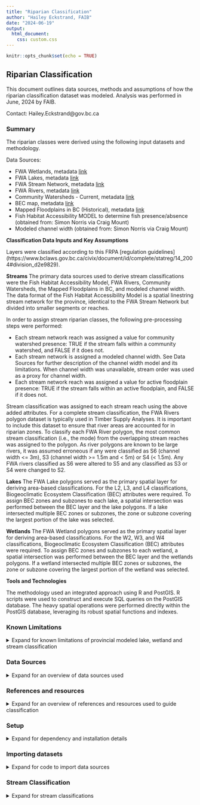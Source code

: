 ---
title: "Riparian Classification"
author: "Hailey Eckstrand, FAIB"
date: "2024-06-19"
output: 
  html_document:
    css: custom.css
---

```{r setup, include=FALSE}
knitr::opts_chunk$set(echo = TRUE)
```

## Riparian Classification

This document outlines data sources, methods and assumptions of how the riparian classification dataset was modeled. Analysis was performed in June, 2024 by FAIB.

Contact: Hailey.Eckstrand@gov.bc.ca  

### Summary

The riparian classes were derived using the following input datasets and methodology. 

Data Sources:

* FWA Wetlands, metadata [link](https://catalogue.data.gov.bc.ca/dataset/freshwater-atlas-wetlands)
* FWA Lakes, metadata [link](https://catalogue.data.gov.bc.ca/dataset/freshwater-atlas-lakes)
* FWA Stream Network, metadata [link](https://catalogue.data.gov.bc.ca/dataset/freshwater-atlas-stream-network)
* FWA Rivers, metadata [link](https://catalogue.data.gov.bc.ca/dataset/freshwater-atlas-rivers)
+ Community Watersheds - Current, metadata [link](https://catalogue.data.gov.bc.ca/dataset/community-watersheds-current)
+ BEC map, metadata [link](https://catalogue.data.gov.bc.ca/dataset/bec-map)
+ Mapped Floodplains in BC (Historical), metadata [link](https://catalogue.data.gov.bc.ca/dataset/mapped-floodplains-in-bc-historical-study-area-limits)
+ Fish Habitat Accessibility MODEL to determine fish presence/absence (obtained from: Simon Norris via Craig Mount)
+ Modeled channel width (obtained from: Simon Norris via Craig Mount)


__Classification Data Inputs and Key Assumptions__

Layers were classified according to this FRPA [regulation guidelines] (https://www.bclaws.gov.bc.ca/civix/document/id/complete/statreg/14_2004#division_d2e9829).

__Streams__
The primary data sources used to derive stream classifications were the Fish Habitat Accessibility Model, FWA Rivers, Community Watersheds, the Mapped Floodplains in BC, and modeled channel width. The data format of the Fish Habitat Accessibility Model is a spatial linestring stream network for the province, identical to the FWA Stream Network but divided into smaller segments or reaches.

In order to assign stream riparian classes, the following pre-processing steps were performed:

* Each stream network reach was assigned a value for community watershed presence: TRUE if the stream falls within a community watershed, and FALSE if it does not.
* Each stream network is assigned a modeled channel width. See Data Sources for further description of the channel width model and its limitations. When channel width was unavailable, stream order was used as a proxy for channel width.
* Each stream network reach was assigned a value for active floodplain presence: TRUE if the stream falls within an active floodplain, and FALSE if it does not.

Stream classification was assigned to each stream reach using the above added attributes. For a complete stream classification, the FWA Rivers polygon dataset is typically used in Timber Supply Analyses. It is important to include this dataset to ensure that river areas are accounted for in riparian zones. To classify each FWA River polygon, the most common stream classification (i.e., the mode) from the overlapping stream reaches was assigned to the polygon. As river polygons are known to be large rivers, it was assumed erroneous if any were classified as S6 (channel width <= 3m), S3 (channel width >= 1.5m and < 5m) or S4 (< 1.5m). Any FWA rivers classified as S6 were altered to S5 and any classified as S3 or S4 were changed to S2. 

__Lakes__
The FWA Lake polygons served as the primary spatial layer for deriving area-based classifications. For the L2, L3, and L4 classifications, Biogeoclimatic Ecosystem Classification (BEC) attributes were required. To assign BEC zones and subzones to each lake, a spatial intersection was performed between the BEC layer and the lake polygons. If a lake intersected multiple BEC zones or subzones, the zone or subzone covering the largest portion of the lake was selected.

__Wetlands__
The FWA Wetland polygons served as the primary spatial layer for deriving area-based classifications. For the W2, W3, and W4 classifications, Biogeoclimatic Ecosystem Classification (BEC) attributes were required. To assign BEC zones and subzones to each wetland, a spatial intersection was performed between the BEC layer and the wetlands polygons. If a wetland intersected multiple BEC zones or subzones, the zone or subzone covering the largest portion of the wetland was selected.

__Tools and Technologies__

The methodology used an integrated approach using R and PostGIS. R scripts were used to construct and execute SQL queries on the PostGIS database. The heavy spatial operations were performed directly within the PostGIS database, leveraging its robust spatial functions and indexes. 

### Known Limitations
<details>
  <summary> Expand for known limitations of provincial modeled lake, wetland and stream classification </summary>
  <br>
  
__General Limitations__

__Stream__ - Riparian stream classification can only be assigned if the channels have been measured and sampled for fish presence or absence, which requires field work. As such, no provincial riparian classification database exists. This stream classification model is __not appropriate for operational use__. It is acceptable for generating broad landscape level summary stats for something like AAC Impacts and TSR.

Lisa Nordin, Aquatic Resources Stewardship Evaluation Office, was contacted to get clarification on regulation. During the email exchange, she identified common misclassifications and other inherent problems with using modeled data and the FWA.


> _"The FWA is unreliable when it comes to water features, especially streams. They are vastly over-represented in the interior and under-represented on the coast."_

> _"I have strong concerns over what might be considered non fish (S5 or S6). Under current regulation it is acceptable to say anything over 20% gradient is non-fish (even though most biologists will tell you certain species can move through those gradients with ease, but except for rare circumstances they aren't likely to reside there). However, it would be incorrect to say everything above a steep gradient or identified barrier is also non-fish if it is less than 20% unless it has been sampled, or field confirmed that all upstream reaches are dry or frozen to the bottom at any time of year. I am not sure what the model is telling you but please do not make that mistake -  when you are mapping it is critical that all reaches less than 20% be identified as a fish stream unless classed otherwise using ground based methods. This is in our current regulation and goes back to the forest practices code days so it isn't new. I can't stress how important this is as we have been seeing misclassifications and subsequent harvesting of reserves. I know this because I have been an expert witness in legal cases where a licensee saw a waterfall and called everything upstream non-fish bearing and harvested it to the edge without sampling. The Forest Practices Board is also tuned into this and runs audits to make sure there is appropriate sampling above barriers to prove a non-fish status.   To try to correct for this, we are currently in the last stages of revising and posting the fish stream identification guidebook and in the meantime posted this 3-page Extension Note [here](https://www2.gov.bc.ca/assets/gov/farming-natural-resources-and-industry/forestry/frep/extension-notes/frep-fish-stream-identifcation_final.pdf)."_

__Wetland__ - Riparian wetland classification relies on the FWA wetlands layer. 

Identified problems with using the FWA wetlands for classify riparian zones for wetlands by Lisa Nordin:

> _"Non classified wetlands (NCWs) are not included management areas. However, it should be noted that in many (many!) cases, NCWs were incorrectly identified as being separate when in fact they are not - sometimes because of a treed section between them and the next wetland that makes a GIS user believe it is not a wetland type, or incorrect spatial vegetation layers. This was occurring so frequently, webinars for practioners were ran on wetland identification and delineation, [link](https://www.fpbc.ca/professional-development/continuing-professional-development/offerings/webinar-recordings/) . The video describes the value of ground verification and site indicators, but there is also some good info on spatial sources of information."_

Lisa is correct to have these concerns about the classification of S5 and S6 streams and non-classified wetlands from an operational perspective. Hence the usage limitations for this modeled dataset.

__Analysis Methodology Limitations__

__FWA River Polygons__ - A review of several TSAs was conducted to understand how river polygons are classified. The guidelines specify that a stream is classified as S1A if it averages, over a one-kilometer length, either a stream width or an active floodplain width of 100 meters or more. A stream is classified as S1B if its width exceeds 20 meters but it does not meet the criteria for S1A. Since TSAs often lacked access to channel width data, they typically classified river polygons S1A or S1B by manually measuring features from the river polygon or satellite imagery. As this analysis has access to modelled channel width, that was leveraged to classify the river polygons.

The following approach was used:

1. Each stream reach is classified individually.
2. The stream reaches within a river polygon are identified
3. The river polygon is assigned the classification of the most common riparian class (I.e., mode) of the stream reaches that it overlaps.

As FWA Rivers are known to be large rivers, it was assumed erroneous if any were classified as S6 (channel width <= 3m), S3 (channel width >= 1.5m and < 5m) or S4 (< 1.5m). Any FWA rivers classified as S6 were altered to S5 and any classified as S3 or S4 were changed to S2. 

Many river polygons were not classified because they lack a stream reach within them. This commonly occurs in braided rivers, where a smaller river polygon is attached to a larger polygon but lacks any stream network linework. In these instances, the FWA polygon was assigned the lowest classification among all intersecting FWA polygons.

This approach is considered a limitation as it is new and differs from TSA analysis.


</details>

### Data Sources
<details>
  <summary> Expand for an overview of data sources used </summary>
  <br>
Data accessed June, 2024

BCGW Data Sources:

* FWA Wetlands, metadata [link](https://catalogue.data.gov.bc.ca/dataset/freshwater-atlas-wetlands)
* FWA Lakes, metadata [link](https://catalogue.data.gov.bc.ca/dataset/freshwater-atlas-lakes)
* FWA Stream Network, metadata [link](https://catalogue.data.gov.bc.ca/dataset/freshwater-atlas-stream-network)
* FWA Rivers, metadata [link](https://catalogue.data.gov.bc.ca/dataset/freshwater-atlas-rivers)
+ Community Watersheds - Current, metadata [link](https://catalogue.data.gov.bc.ca/dataset/community-watersheds-current)
+ BEC map, metadata [link](https://catalogue.data.gov.bc.ca/dataset/bec-map)
+ Mapped Floodplains in BC (Historical), metadata [link](https://catalogue.data.gov.bc.ca/dataset/mapped-floodplains-in-bc-historical-study-area-limits)

Externally provided data sources:

* __FREP riparian 2006 - 2023 monitoring data__ - Lisa Nordin has provided an abbreviated version of the data. Sensitive fields were removed and it was recommended to use Albers for the spatial coordinates as the data specialist ensures Albers is correct.
  + Filename: `data/input/June13_Riparian data_for_FAIB.xlsx`
  
* __Fish Habitat Accessibility MODEL__ - Fish presence/absence is required to determine stream classification. The provincial BC Fish Passage database was obtained with the approval of Craig Mount. Approval was granted provided the usage is not for operational purposes as the model is only appropriate for use as a broad landscape analysis tool. The dataset was provided by Simon Norris, the Fish Passage contractor. The dataset is identical to the FWA stream network table but divided into smaller segments. The dataset contains linear_feature_id, allowing it to be related to the FWA stream network table.
  + Filename: `data/input/fishpassage.gpkg.zip`

* __Channel width__ - Also provided by Craig Mount. The channel width model is invalid when the contributing area is outside BC. There is no field that identifies when contributing area extends to outside BC. Note from Simon, June 19, 2024 - "Some progress is being made on that though - turns out Daniel W at the Cultus Lake lab has done the required trans-boundary stream work. He is sharing the data - I haven't seen it yet but I hope to be able to incorporate fixed per-stream upstream area numbers in fwapg sometime soon." The dataset was also provided by Simon Norris. Dataset contains linear_feature_id, allowing them to be related to the FWA stream network table. For this analysis, stream reaches with a contributing area outside BC were identified manually and set to NULL. 
  + Filename: `data/input/fwa_stream_networks_channel_width.csv.gz`


Description of how channel width was calculated:  
•	_“To obtain estimates of channel width upstream of crossing locations, where available, bcfishpass was utilized to pull average channel gradients from Fisheries Information Summary System (FISS) site assessment data (MoE 2019b) or PSCIS assessment data (MoE 2021) and associate with stream segment lines. When both FISS and PSCIS values were associated with a particular stream segment, or multiple FISS channel widths are available a mean of the average channel widths was used. To model channel width for 2nd order and above stream segments without associated FISS or PSCIS sites, first fwapg was used to estimate the drainage area upstream of the segment. Then, rasters from ClimateBC (Wang et al. 2012) were downloaded to a postgresql database, sampled for upstream watershed areas associated with each stream segment and a mean annual precipitation weighted by upstream watershed area was calculated. In early 2021, Bayesian statistical methods were developed to predict channel width in all provincial freshwater atlas stream segments where width measurements had not previously been measured in the field. The model was based on the relationship between watershed area and mean annual precipitation weighted by upstream watershed area (Thorley and Irvine 2021). In December of 2021, Thorley and Irvine (2021) methods were updated using on a power model derived by Finnegan et al. (2005) which relates stream discharge to watershed area and mean annual precipitation. Data (n = 24849) on watershed size, mean annual precipitation and measured channel width was extracted from the provincial freshwater atlas (FLNRORD 2021; GeoBC 2022), the BC Data Catalogue fisheries datasets (MoE 2020b, 2021) and Wang et al. (2012) utilizing bcfishpass (Norris [2020] 2021) and fwapg (Norris [2019] 2021). Details of this analysis and subsequent outputs can be reviewed [here](https://www.poissonconsulting.ca/f/859859031) (Thorley, Norris, and Irvine 2021).”_  Reference: BC Fish Passage [paper](https://a100.gov.bc.ca/pub/acat/documents/r62435/PEA_F23_F_3761_DCA_1697814406164_EFF767D4C4.pdf)

Channel width code - https://github.com/smnorris/fwapg/tree/main/extras/channel_width/sql

</details>

### References and resources
<details>
  <summary> Expand for an overview of references and resources used to guide classification </summary>
  <br>

__Regulation__
The riparian classification requirements were primarily guided by the Forest and Range Practices Act, Forest Planning and Practices Regulation (FPPR) [link](https://www.bclaws.gov.bc.ca/civix/document/id/complete/statreg/14_2004#division_d2e9829). Specific subsection: Division 3 - Riparian Areas.

__Timber Supply Area Examples__

Rhian's example
file:///G:/!Workgrp/Analysts/!Project/TSA_Projects/active/KootenayLake_TSA13/TSR4/AnalysisReport/TSA13_TSR4_AnalysisReport/03-data-analysis.html#riparian-analysis

__Wetland additional notes__: When classifying W5 wetlands, the regulation states:

> _"(a) the area contains:  
  (i) two or more W1 wetlands located within 100 m of each other,  
  (ii) a W1 wetland and one or more non-W1 wetlands, all of which are within 80 m of each other, or  
  (iii) two or more non-W1 wetlands located within 60 m of each other, and  
(b) the combined size of the wetlands, excluding the upland areas, is 5 ha or larger."_


It was unclear whether "non-W1 wetlands" included non-classified wetlands and unclear whether bullet (i) should be read as having an "or" at the end of the line. Clarification was given by Lisa Nordin:

> _"The FPPR definitions carried over from the Code and are based on those in the FPC Riparian Management Area Guidebook (which is no longer referenced in our regulation). The W5 class is a wetland complex meaning there are 2 or more individual wetlands with overlapping RMAs. The FPPR s.48(2) is just outlining the distance when that would occur. So, a W1 has an RMA of 50. To have two of them overlap, you would need a distance of less than 100m between them.  W2, W3, and W4 wetlands have RMAs of 30. So if you had one W1 and any one of the others, then 80m is your max overlap distance. Two of the smaller wetlands together would be 60m, but the polygon (including the distance between them) has to be more than 5 ha for it to be a W5, hence the "and" after iii. 
To answer your second questions, unfortunately NCWs are not included in the W5 classification because they do not have an RMA associated with them."_

As such, W5's were assigned using the following workflow:

* buffer's were created on polygons classified as W1 (50m), W2 (30m), W3 (30m) or W4 (30m)  
* all buffers that overlapped with one or more other buffers were identified and grouped together  
* the sum of the wetland area of all identified overlapping groups was calculated  
* if the area was >= 5 ha, W5 was assigned  

</details>

### Setup
<details>
  <summary> Expand for dependency and installation details </summary>
  <br>
The analysis requires the use of the FAIB `dadmtools` R package. For installation and set up instructions, please see Github repo [link](https://github.com/bcgov/FAIB_DADMTOOLS). 


#### __R libraries__
Once the setup is done for R `dadmtools` R package, bring in the required libraries needed for the analysis
```{r eval= FALSE}
## The following 2 lines are for your first time installing dadmtools library
install.packages("devtools")
library(devtools)
install_github("bcgov/FAIB_DADMTOOLS")
install.packages("dplyr")

```

#### __R custom functions used in analysis__

In the repository, the functions exists at:
`src/utils/functions.R`

</details>

### Importing datasets
<details>
  <summary> Expand for code to import data sources </summary>
  <br>

See script for codebase

`src/analysis/1.riparian-import-layers.R`

</details>


### Stream Classification
<details>
  <summary> Expand for stream classifications </summary>
  <br>
  
#### Pre-Processing
<details>
  <summary> Expand for pre-processing steps </summary>
  <br>

__Importing FREP Data__  

Add geometry field to the FREP monitoring data
```{r eval = FALSE}
conn_list <- dadmtools::get_pg_conn_list()
query <- "ALTER TABLE thlb_proxy.june13_riparian_data_for_faib DROP COLUMN IF NOT EXISTS geom;"
run_sql_r(query, conn_list)
query <- "ALTER TABLE thlb_proxy.june13_riparian_data_for_faib ADD COLUMN IF NOT EXISTS geom Geometry(Point, 3005);"
run_sql_r(query, conn_list)

query <- "UPDATE thlb_proxy.june13_riparian_data_for_faib SET geom = ST_SetSRID(ST_Point(bcalbers_easting, bcalbers_northing), 3005);"
run_sql_r(query, conpg_conn_listn_list)
```

Add a linking key (Ie. `modelled_habitat_potential_fid`) to `thlb_proxy.june13_riparian_data_for_faib` with the fid of the nearest linestring of `thlb_proxy.modelled_habitat_potential`
```{r eval = FALSE}
query <- "ALTER TABLE thlb_proxy.june13_riparian_data_for_faib DROP COLUMN IF EXISTS modelled_habitat_potential_fid;"
run_sql_r(query, conn_list)
query <- "ALTER TABLE thlb_proxy.june13_riparian_data_for_faib ADD COLUMN modelled_habitat_potential_fid INTEGER;"
run_sql_r(query, conn_list)

query <- "ALTER TABLE thlb_proxy.june13_riparian_data_for_faib DROP COLUMN IF EXISTS distance_to_line;"
run_sql_r(query, conn_list)
query <- "ALTER TABLE thlb_proxy.june13_riparian_data_for_faib ADD COLUMN distance_to_line real;"
run_sql_r(query, conn_list)

query <- "WITH nearest_lines AS (
    SELECT
        r.objectid AS point_fid,
        l.fid AS line_fid,
		l.distance
    FROM
        thlb_proxy.june13_riparian_data_for_faib r
    CROSS JOIN LATERAL (
        SELECT 
		fid,
		ST_Distance(r.geom, l.geom) as distance
        FROM thlb_proxy.modelled_habitat_potential l
        ORDER BY r.geom <-> l.geom
        LIMIT 1
    ) l
)
UPDATE thlb_proxy.june13_riparian_data_for_faib r
SET 
	modelled_habitat_potential_fid = nl.line_fid,
	distance_to_line= nl.distance
FROM 
	nearest_lines nl
WHERE 
	r.objectid = nl.point_fid;"
run_sql_r(query, conn_list)

```

__Getting ready for stream classification__

Add fields to `thlb_proxy.modelled_habitat_potential` for later use
```{r eval = FALSE}
query <- "ALTER TABLE thlb_proxy.modelled_habitat_potential DROP COLUMN IF EXISTS riparian_class;"
run_sql_r(query, conn_list)
query <- "ALTER TABLE thlb_proxy.modelled_habitat_potential ADD COLUMN IF NOT EXISTS riparian_class varchar(3);"
run_sql_r(query, conn_list)
query <- "ALTER TABLE thlb_proxy.modelled_habitat_potential DROP COLUMN IF EXISTS riparian_class_reason;"
run_sql_r(query, conn_list)
query <- "ALTER TABLE thlb_proxy.modelled_habitat_potential ADD COLUMN IF NOT EXISTS riparian_class_reason text;"
run_sql_r(query, conn_list)
query <- "ALTER TABLE thlb_proxy.modelled_habitat_potential DROP COLUMN IF EXISTS riparian_data_source;"
run_sql_r(query, conn_list)
query <- "ALTER TABLE thlb_proxy.modelled_habitat_potential ADD COLUMN IF NOT EXISTS riparian_data_source text;"
run_sql_r(query, conn_list)
```

Update `thlb_proxy.modelled_habitat_potential` with modeled channel_width
```{r eval = FALSE}
print(glue('Updating thlb_proxy.modelled_habitat_potential with channel width'))
query <- "ALTER TABLE thlb_proxy.modelled_habitat_potential ADD COLUMN IF NOT EXISTS channel_width real;"
run_sql_r(query, conn_list)
query <- "ALTER TABLE thlb_proxy.modelled_habitat_potential ADD COLUMN IF NOT EXISTS channel_width_source text;"
run_sql_r(query, conn_list)
query <- "UPDATE thlb_proxy.modelled_habitat_potential SET channel_width_source = a.channel_width_source, channel_width = a.channel_width FROM thlb_proxy.fwa_stream_networks_channel_width a WHERE a.linear_feature_id = thlb_proxy.modelled_habitat_potential.linear_feature_id;"
run_sql_r(query, conn_list)
```

In order to easily calculate which linestrings are within community watersheds, generate a geometry of the centerpoint on the linestring.  
The function requires linestring (present geometry is MultiLineString) so first calculate an interim Linestring geometry.  
Luckily all lines are single multilinestrings so it is a straight conversion

```{r eval = FALSE}

query <- "ALTER TABLE thlb_proxy.modelled_habitat_potential ADD COLUMN IF NOT EXISTS geom_ls geometry(LineString, 3005);"
run_sql_r(query, conn_list)
query <- "WITH a AS (
SELECT
	fid,
	(ST_Dump(geom)).geom AS geom
FROM
	thlb_proxy.modelled_habitat_potential
)
UPDATE thlb_proxy.modelled_habitat_potential s SET geom_ls = a.geom
FROM
a WHERE s.fid = a.fid"
run_sql_r(query, conn_list)

## generate the centerpoint
query <- "ALTER TABLE thlb_proxy.modelled_habitat_potential ADD COLUMN IF NOT EXISTS line_center_point geometry(Point, 3005);"
run_sql_r(query, conn_list)
query <- "UPDATE thlb_proxy.modelled_habitat_potential s SET line_center_point = ST_LineInterpolatePoint(geom_ls, 0.5);"
run_sql_r(query, conn_list)

## drop the interim linestring geometry
query <- "ALTER TABLE thlb_proxy.modelled_habitat_potential DROP COLUMN IF EXISTS geom_ls"
run_sql_r(query, conn_list)

query <- "ALTER TABLE thlb_proxy.modelled_habitat_potential ADD COLUMN IF NOT EXISTS community_watershed boolean DEFAULT False;"
run_sql_r(query, conn_list)

query <- "WITH a AS (
SELECT
	stream.linear_feature_id
FROM	
	thlb_proxy.modelled_habitat_potential stream
JOIN
	thlb_proxy.wls_community_ws_pub_svw cw
ON
	ST_Intersects(cw.geom, stream.line_center_point)
)
UPDATE 
  thlb_proxy.modelled_habitat_potential s 
SET 
  community_watershed = True
FROM 
  a 
WHERE 
  a.linear_feature_id = s.linear_feature_id;"
run_sql_r(query, conn_list)


```

Bring in manually created dataset of stream id's within floodplain where the width was less than 100m
```{r eval = FALSE}
library(dadmtools)

run_sql_psql(sql_var = NULL, sql_file = 'data//input//stream_reaches_within_floodplain_where_width_less_100m.sql', pg_db = 'prov_data', host = 'localhost')
```
It is known that any stream reach from the Fish Habitat Accessibility MODEL (I.e. fish passage dataset) that has a contributing area outside BC will be invalid. In order to identify those stream reaches, bring in the manually created dataset of stream id's where contributing area is outside BC. This table was initialized by using Simon Norris's [fwapg](https://github.com/smnorris/fwapg) package and then iterating over every blue_line_key in the province using this [function](https://github.com/smnorris/fwapg/blob/main/db/functions/FWA_UpstreamBorderCrossings.sql). See helper script here: `src/analysis/2.riparian-fwapg-pre-processing.R`. The results stream reaches were manually reviewed and removed if ~ 80-90% of the contributing area was within BC. Stream reaches identified as having contributing area's outside BC were compared with Foundry Spatial's BC Water Tools watershed reporting tool (where watersheds extend outside the province in the following NRO regions: Skeena, Peace, Omineca, Kootenay). 

The channel width for identified stream reaches with contributing area's outside BC's channel_width are set to NULL.
```{r eval = FALSE}
library(dadmtools)
conn_list <- dadmtools::get_pg_conn_list()

query <- "UPDATE thlb_proxy.modelled_habitat_potential SET riparian_class = NULL, riparian_class_reason = NULL"
run_sql_r(query, conn_list)

run_sql_psql(sql_var = NULL, sql_file = 'data//input//stream_reaches_with_contributing_areas_outside_BC.sql', pg_db = 'prov_data', host = 'localhost')


query <- "UPDATE thlb_proxy.modelled_habitat_potential a SET channel_width = NULL FROM public.stream_reaches_with_contributing_areas_outside_bc outside_bc where outside_bc.linear_feature_id = a.linear_feature_id;"
run_sql_r(query, conn_list)
```


#### Classification
<details>
  <summary> Expand for stream classification </summary>
  <br>

Calculate the stream classification according to the rules found [here](https://www.bclaws.gov.bc.ca/civix/document/id/complete/statreg/14_2004#division_d2e9829)  

Ensure riparian columns are reset prior to analysis
```{r eval = FALSE}
library(dadmtools)
conn_list <- dadmtools::get_pg_conn_list()

query <- "UPDATE thlb_proxy.modelled_habitat_potential SET riparian_class = NULL, riparian_class_reason = NULL, riparian_data_source = NULL;"
run_sql_r(query, conn_list)
```


__Calculate S1A streams:__

> _"(2) A stream that is a fish stream or is located in a community watershed has the following riparian class:
 (a) S1A, if the stream averages, over a one km length, either a stream width or an active flood plain width of 100 m or greater;"_


```{r eval = FALSE}
query <- "
WITH main_rivers AS (
	-- retrieve streams with channel width >= 100 and in community watershed or has fish
	SELECT
		fid
	FROM
		thlb_proxy.modelled_habitat_potential
	WHERE
		channel_width >= 100
	AND
		(
			fish_habitat != 'NON FISH HABITAT'
		OR
			community_watershed
		)
	AND
		-- remove certain fcode labels as they place an endpoint on the stream at confluences we want to avoid ending at
		-- in order to get the full river length
		fwa_fcode_label IN ('Construction Line - Main Connector','Construction Line - Main Flow')
	UNION -- UNION will remove duplicates between upper & lower results (rather than UNION ALL)
	-- combine with streams within floodplain where plain width >= 100 and in community watershed or has fish
	SELECT
	  fishy_streams.fid
	FROM
	  thlb_proxy.modelled_habitat_potential fishy_streams
	JOIN
	  thlb_proxy.cwb_floodplains_bc_area_sp floodplain
	ON
	  ST_Contains(floodplain.geom, fishy_streams.line_center_point)
	LEFT JOIN
	  public.stream_reaches_within_floodplain_where_width_less_100m to_exclude
	ON
		to_exclude.linear_feature_id != fishy_streams.linear_feature_id
	WHERE
			(
				fishy_streams.fish_habitat != 'NON FISH HABITAT'
			OR
				fishy_streams.community_watershed
			)
	AND
	  fwa_fcode_label IN ('Construction Line - Main Connector','Construction Line - Main Flow')

) , main_rivers_merged AS (
	SELECT
		(ST_Dump(ST_LineMerge(ST_Collect(geom)))).geom as geom
	FROM
		main_rivers
	JOIN
		thlb_proxy.modelled_habitat_potential USING (fid)
), main_rivers_merged_length_g_1km AS (
	SELECT
 		geom
	FROM
		main_rivers_merged 	
	WHERE
		ST_Length(geom) > 1000 -- filter where selected merged streams' length > 1000m
), secondary_rivers AS (
	-- retrieve streams with channel width >= 100 and in community watershed or has fish
	SELECT
		fid
	FROM
		thlb_proxy.modelled_habitat_potential
	WHERE
		channel_width >= 100
	AND
		(
			fish_habitat != 'NON FISH HABITAT'
		OR
			community_watershed
		)
	AND
		-- remove other fcode labels as they place an endpoint on the stream at confluences we want to avoid ending at
		-- in order to get the full river length
		fwa_fcode_label NOT IN ('Construction Line - Main Connector','Construction Line - Main Flow', 'Construction Line - Lake Arm')
	UNION -- UNION will remove duplicates between upper & lower results (rather than UNION ALL)
	-- combine with streams within floodplain where plain width >= 100
	SELECT
	  fishy_streams.fid
	FROM
	  thlb_proxy.modelled_habitat_potential fishy_streams
	JOIN
	  thlb_proxy.cwb_floodplains_bc_area_sp floodplain
	ON
	  ST_Contains(floodplain.geom, fishy_streams.line_center_point)
	LEFT JOIN
	  public.stream_reaches_within_floodplain_where_width_less_100m to_exclude
	ON
		to_exclude.linear_feature_id != fishy_streams.linear_feature_id
	WHERE
			(
				fishy_streams.fish_habitat != 'NON FISH HABITAT'
			OR
				fishy_streams.community_watershed
			)
	AND
	  fwa_fcode_label NOT IN ('Construction Line - Main Connector','Construction Line - Main Flow', 'Construction Line - Lake Arm')
), secondary_rivers_merged AS (
	SELECT
		(ST_Dump(ST_LineMerge(ST_Collect(geom)))).geom as geom
	FROM
		secondary_rivers
	JOIN
		thlb_proxy.modelled_habitat_potential USING (fid)
), secondary_rivers_merged_length_g_1km AS (
	SELECT
 		geom
	FROM
		secondary_rivers_merged 	
	WHERE
		ST_Length(geom) > 1000 -- filter where selected merged streams' length > 1000m	
), combined as (
	SELECT
  		geom 
	FROM
	 	secondary_rivers_merged_length_g_1km
	UNION ALL
	SELECT 
  		geom
	FROM
	  	main_rivers_merged_length_g_1km
), filtered_s1a as (
SELECT
	fishy_streams.fid,
	fishy_streams.geom
FROM
	thlb_proxy.modelled_habitat_potential fishy_streams
JOIN
	combined
ON
	ST_DWithin(fishy_streams.line_center_point, combined.geom, 1) -- join with original table to get the fid
)
UPDATE 
  thlb_proxy.modelled_habitat_potential 
SET 
  riparian_class = 'S1A', 
	riparian_class_reason = 'stream averages, over a one km length, either a stream width or an active flood plain width of 100 m or greater',
	riparian_data_source = 'Fish Habitat Accessibility MODEL; WHSE_WATER_MANAGEMENT.WLS_COMMUNITY_WS_PUB_SVW; WHSE_BASEMAPPING.CWB_FLOODPLAINS_BC_AREA_SP; Modeled channel width'
FROM
	filtered_s1a
WHERE 
	filtered_s1a.fid = thlb_proxy.modelled_habitat_potential.fid"
run_sql_r(query, conn_list)

```
__Calculate S1B streams:__

> _"(b) S1B, if the stream width is greater than 20 m but the stream does not have a riparian class of S1A"_

```{r eval = FALSE}
query <- "UPDATE 
	thlb_proxy.modelled_habitat_potential 
SET
	riparian_class = 'S1B',
	riparian_class_reason = 'stream that is a fish stream or is located in a community watershed and width is greater than 20 m but the stream does not have a riparian class of S1A',
	riparian_data_source = 'Fish Habitat Accessibility MODEL; WHSE_WATER_MANAGEMENT.WLS_COMMUNITY_WS_PUB_SVW; WHSE_BASEMAPPING.CWB_FLOODPLAINS_BC_AREA_SP; Modeled channel width'
WHERE
	channel_width >= 20
AND
	channel_width < 100
AND
	(
		fish_habitat != 'NON FISH HABITAT'
	OR
		community_watershed
  )
AND
  riparian_class IS NULL;"
run_sql_r(query, conn_list)
```
__Calculate S2 streams:__

> _"(c) S2, if the stream width is not less than 5 m but not more than 20 m"_

```{r eval = FALSE}
query <- "UPDATE 
	thlb_proxy.modelled_habitat_potential 
SET
	riparian_class = 'S2',
	riparian_class_reason = 'stream that is a fish stream or is located in a community watershed and width is not less than 5 m but not more than 20 m',
	riparian_data_source = 'Fish Habitat Accessibility MODEL; WHSE_WATER_MANAGEMENT.WLS_COMMUNITY_WS_PUB_SVW; Modeled channel width'
WHERE
	channel_width >= 5
AND
	channel_width < 20
AND
	(
		fish_habitat != 'NON FISH HABITAT'
	OR
		community_watershed
  )
AND
  riparian_class IS NULL;"
run_sql_r(query, conn_list)

```

__Calculate S3 streams:__

> _"(d)S3, if the stream width is not less than 1.5 m but is less than 5 m;"_

```{r eval = FALSE}
query <- "UPDATE 
	thlb_proxy.modelled_habitat_potential 
SET
	riparian_class = 'S3',
	riparian_class_reason = 'stream that is a fish stream or is located in a community watershed and width is not less than 1.5 m but is less than 5 m;',
	riparian_data_source = 'Fish Habitat Accessibility MODEL; WHSE_WATER_MANAGEMENT.WLS_COMMUNITY_WS_PUB_SVW; Modeled channel width'
WHERE
	channel_width >= 1.5
AND
	channel_width < 5
AND
	(
		fish_habitat != 'NON FISH HABITAT'
	OR
		community_watershed
  )
AND
  riparian_class IS NULL;"
run_sql_r(query, conn_list)

```

__Calculate S4 streams:__

> _"(e) S4, if the stream width is less than 1.5 m."_

```{r eval = FALSE}
query <- "UPDATE 
	thlb_proxy.modelled_habitat_potential 
SET
	riparian_class = 'S4',
	riparian_class_reason = 'stream that is a fish stream or is located in a community watershed and width is less than 1.5 m',
	riparian_data_source = 'Fish Habitat Accessibility MODEL; WHSE_WATER_MANAGEMENT.WLS_COMMUNITY_WS_PUB_SVW; Modeled channel width'
WHERE
	channel_width < 1.5
AND
	(
		fish_habitat != 'NON FISH HABITAT'
	OR
		community_watershed
  )
AND
  riparian_class IS NULL;"
run_sql_r(query, conn_list)
```

__Calculate S5 streams:__

> _"(3)A stream that is not a fish stream and is located outside of a community watershed has the following riparian class:
 (a)S5, if the stream width is greater than 3 m;"_

```{r eval = FALSE}
query <- "UPDATE 
	thlb_proxy.modelled_habitat_potential 
SET
	riparian_class = 'S5',
	riparian_class_reason = 'stream that is not a fish stream and is located outside of a community watershed and width is greater than 3 m;',
	riparian_data_source = 'Fish Habitat Accessibility MODEL; WHSE_WATER_MANAGEMENT.WLS_COMMUNITY_WS_PUB_SVW; Modeled channel width'
WHERE
	channel_width > 3
AND
	(
		fish_habitat = 'NON FISH HABITAT'
	OR
		NOT community_watershed
  )
AND
  riparian_class IS NULL;"
run_sql_r(query, conn_list)

```

__Calculate S6 streams:__

> _"(b)S6, if the stream width is 3 m or less."_

```{r eval = FALSE}
query <- "UPDATE 
	thlb_proxy.modelled_habitat_potential 
SET
	riparian_class = 'S6',
	riparian_class_reason = 'stream that is not a fish stream and is located outside of a community watershed and width is 3 m or less',
	riparian_data_source = 'Fish Habitat Accessibility MODEL; WHSE_WATER_MANAGEMENT.WLS_COMMUNITY_WS_PUB_SVW; Modeled channel width'
WHERE
	channel_width <= 3
AND
	(
		fish_habitat = 'NON FISH HABITAT'
	OR
		NOT community_watershed
  )
AND
  riparian_class IS NULL;"
run_sql_r(query, conn_list)

```


__Unclassified streams__

Many streams have a NULL value for modeled channel width. This may occur either because the stream's catchment basin extends beyond BC or due to gaps in the modeled channel width dataset. Stream classification was divided by administrative areas, following advice from Erin Moore, who noted significant differences between coastal and interior regions.

_North and South Admin Areas_

Approach taken from 2024 Boundary TSA for North and South Admin Areas. 
Source: `file:///G:/!Workgrp/Analysts/!Project/TSA_Projects/active/KootenayLake_TSA13/TSR4/AnalysisReport/TSA13_TSR4_AnalysisReport/03-data-analysis.html#riparian-analysis`


```{r eval = TRUE, echo=FALSE}
library(knitr)
stream_data <- data.frame(
  `Stream Classification Assigned` = c("S1B (where not S1A)", "S2", "S3", "S4", "S5", "S6"),
  `Within Community Watershed OR Fish_Passage` = c(NA, "Yes", "Yes", "Yes", "No", "No"),
  `Stream Order` = c(">=4", "3", "2", "1", ">1", "1"),
  check.names=FALSE # to preserve column names with spaces
)

kable(stream_data, caption='Stream Classification Assignment within North and South Admin Area (when channel width model does not exist)')
```

_Coast Admin Area_

Approach taken from 2020 North Island TSA. Source:
https://www2.gov.bc.ca/assets/gov/farming-natural-resources-and-industry/forestry/stewardship/forest-analysis-inventory/tsr-annual-allowable-cut/48tsdp_2020.pdf

```{r eval = TRUE, echo=FALSE}
library(knitr)
stream_data <- data.frame(
  `Stream Classification Assigned` = c("S1B", "S2", "S3", "S4", "S5", "S6"),
  `Within Community Watershed OR Fish_Passage` = c("Yes", "Yes", "Yes", "Yes", "No", "No"),
  `Stream Order` = c(">=5", "4", "(3,2)", "1", ">1", "1"),
  check.names=FALSE # to preserve column names with spaces
)

kable(stream_data, caption='Stream Classification Assignment within Coastal Admin Area (when channel width model does not exist)')
```


```{r eval = FALSE}
query <- "ALTER TABLE thlb_proxy.modelled_habitat_potential DROP COLUMN IF EXISTS adm_nr_areas;"
run_sql_r(query, conn_list)
query <- "ALTER TABLE thlb_proxy.modelled_habitat_potential ADD COLUMN adm_nr_areas varchar(5);"
run_sql_r(query, conn_list)
query <- "UPDATE thlb_proxy.modelled_habitat_potential fishy SET adm_nr_areas =
CASE 
  WHEN adm.area_name = 'Coast Natural Resource Area' then 'coast'
  WHEN adm.area_name = 'South Natural Resource Area' then 'south'
  WHEN adm.area_name = 'North Natural Resource Area' then 'north'
END
FROM
  thlb_proxy.adm_nr_areas_sp adm
WHERE
ST_Intersects(adm.geom, fishy.line_center_point);"
run_sql_r(query, conn_list)
```

Bring into tsa in case its needed
```{r eval = FALSE}
query <- "ALTER TABLE thlb_proxy.modelled_habitat_potential DROP COLUMN IF EXISTS tsa;"
run_sql_r(query, conn_list)
query <- "ALTER TABLE thlb_proxy.modelled_habitat_potential ADD COLUMN tsa smallint;"
run_sql_r(query, conn_list)
query <- "UPDATE thlb_proxy.modelled_habitat_potential fishy SET tsa = adm.tsa
FROM
  thlb_proxy.tsa_boundaries_2020 adm
WHERE
ST_Intersects(adm.geom, fishy.line_center_point);"
run_sql_r(query, conn_list)
```


```{r eval = FALSE}
query <- "UPDATE 
	thlb_proxy.modelled_habitat_potential 
SET
	riparian_class = CASE 
	WHEN adm_nr_areas = 'coast' THEN
    CASE 
    	WHEN
    	  stream_order >= 5 AND (fish_habitat != 'NON FISH HABITAT' OR community_watershed) THEN 'S1B'
    	WHEN
    	  stream_order = 4 AND (fish_habitat != 'NON FISH HABITAT' OR community_watershed) THEN 'S2'
    	WHEN
    	  stream_order IN (2,3) AND (fish_habitat != 'NON FISH HABITAT' OR community_watershed) THEN 'S3'
    	WHEN
    	  stream_order = 1 AND (fish_habitat != 'NON FISH HABITAT' OR community_watershed) THEN 'S4'
    	WHEN
    	  stream_order > 1 AND (fish_habitat = 'NON FISH HABITAT' OR NOT community_watershed) THEN 'S5'
    	WHEN
    	  stream_order = 1 AND (fish_habitat = 'NON FISH HABITAT' OR NOT community_watershed) THEN 'S6'
    END
  ELSE
    CASE 
    	WHEN
    	  stream_order >= 4 AND (fish_habitat != 'NON FISH HABITAT' OR community_watershed) THEN 'S1B'
    	WHEN
    	  stream_order = 3 AND (fish_habitat != 'NON FISH HABITAT' OR community_watershed) THEN 'S2'
    	WHEN
    	  stream_order = 2 AND (fish_habitat != 'NON FISH HABITAT' OR community_watershed) THEN 'S3'
    	WHEN
    	  stream_order = 1 AND (fish_habitat != 'NON FISH HABITAT' OR community_watershed) THEN 'S4'
    	WHEN
    	  stream_order > 1 AND (fish_habitat = 'NON FISH HABITAT' OR NOT community_watershed) THEN 'S5'
    	WHEN
    	  stream_order = 1 AND (fish_habitat = 'NON FISH HABITAT' OR NOT community_watershed) THEN 'S6'
    END
  END,
	riparian_class_reason = CASE 
	WHEN adm_nr_areas = 'coast' THEN
	  CASE
    	WHEN 
    	  stream_order >= 5 AND (fish_habitat != 'NON FISH HABITAT' OR community_watershed) 
    	  THEN 'coast admin area and stream order >= 5 and fish presence or community watershed'
    	WHEN
    	  stream_order = 4 AND (fish_habitat != 'NON FISH HABITAT' OR community_watershed) 
    	  THEN 'coast admin area and stream order = 4 and fish presence or community watershed'
    	WHEN
    	  stream_order IN (2,3) AND (fish_habitat != 'NON FISH HABITAT' OR community_watershed) 
    	  THEN 'coast admin area and stream order either 2 or 3 and fish presence or community watershed'
    	WHEN
    	  stream_order = 1 AND (fish_habitat != 'NON FISH HABITAT' OR community_watershed) 
    	  THEN 'coast admin area and stream order = 1 and fish presence or community watershed'
    	WHEN
    	  stream_order > 1 AND (fish_habitat = 'NON FISH HABITAT' OR NOT community_watershed) 
    	  THEN 'coast admin area and stream order > 1 and fish absence or not community watershed'
    	WHEN
    	  stream_order = 1 AND (fish_habitat = 'NON FISH HABITAT' OR NOT community_watershed) 
    	  THEN 'coast admin area and stream order = 1 and fish absence or not community watershed'
    END
  ELSE
	  CASE
    	WHEN 
    	  stream_order >= 4 AND (fish_habitat != 'NON FISH HABITAT' OR community_watershed) 
    	  THEN 'not coast area and stream order >= 4 and fish presence or community watershed'
    	WHEN
    	  stream_order = 3 AND (fish_habitat != 'NON FISH HABITAT' OR community_watershed) 
    	  THEN 'not coast area and stream order = 3 and fish presence or community watershed'
    	WHEN
    	  stream_order = 2 AND (fish_habitat != 'NON FISH HABITAT' OR community_watershed) 
    	  THEN 'not coast area and stream order = 2 and fish presence or community watershed'
    	WHEN
    	  stream_order = 1 AND (fish_habitat != 'NON FISH HABITAT' OR community_watershed) 
    	  THEN 'not coast area and stream order = 1 and fish presence or community watershed'
    	WHEN
    	  stream_order > 1 AND (fish_habitat = 'NON FISH HABITAT' OR NOT community_watershed) 
    	  THEN 'not coast area and stream order > 1 and fish absence or not community watershed'
    	WHEN
    	  stream_order = 1 AND (fish_habitat = 'NON FISH HABITAT' OR NOT community_watershed) 
    	  THEN 'not coast area and stream order = 1 and fish absence or not community watershed'
    END
  END,
	riparian_data_source = 'Fish Habitat Accessibility MODEL; WHSE_WATER_MANAGEMENT.WLS_COMMUNITY_WS_PUB_SVW, WHSE_ADMIN_BOUNDARIES.ADM_NR_AREAS_SP; North Island TSA Data Packages'
WHERE
  riparian_class IS NULL;"
run_sql_r(query, conn_list)
```


__FWA Rivers__
For stream classification, the FWA rivers polygonal dataset is usually used in Timber Supply Analyses. It is important to include it to ensure the river area's are included in the riparian zones. In order to determine the stream classification per FWA River Poly, the most common (I.e. mode) classification was used.

```{r eval = FALSE}

query <- "ALTER TABLE thlb_proxy.fwa_rivers_poly DROP COLUMN IF EXISTS riparian_class;"
run_sql_r(query, conn_list)
query <- "ALTER TABLE thlb_proxy.fwa_rivers_poly DROP COLUMN IF EXISTS riparian_class_reason;"
run_sql_r(query, conn_list)
query <- "ALTER TABLE thlb_proxy.fwa_rivers_poly DROP COLUMN IF EXISTS riparian_data_source;"
run_sql_r(query, conn_list)

query <- "ALTER TABLE thlb_proxy.fwa_rivers_poly ADD COLUMN riparian_class varchar(3);"
run_sql_r(query, conn_list)
query <- "ALTER TABLE thlb_proxy.fwa_rivers_poly ADD COLUMN riparian_class_reason text;"
run_sql_r(query, conn_list)
query <- "ALTER TABLE thlb_proxy.fwa_rivers_poly ADD COLUMN riparian_data_source text;"
run_sql_r(query, conn_list)

query <- "WITH most_common_class AS (
	SELECT
		rivers.waterbody_poly_id,
		MODE() WITHIN GROUP (order by fishy.riparian_class) AS riparian_class_model
	FROM
		thlb_proxy.fwa_rivers_poly rivers
	JOIN
		thlb_proxy.modelled_habitat_potential fishy
	ON
		ST_Intersects(rivers.geom, fishy.line_center_point)
	GROUP BY 
		waterbody_poly_id
)
UPDATE 
	thlb_proxy.fwa_rivers_poly riv
SET 
	riparian_class = a.riparian_class_model,
	riparian_class_reason = 'Most common stream classification within rivers polygon',
	riparian_data_source = 'Fish Habitat Accessibility MODEL; WHSE_WATER_MANAGEMENT.WLS_COMMUNITY_WS_PUB_SVW; WHSE_BASEMAPPING.CWB_FLOODPLAINS_BC_AREA_SP; Modeled channel width; FWA Rivers'
FROM 
  most_common_class a
WHERE
	riv.waterbody_poly_id = a.waterbody_poly_id;"
run_sql_r(query, conn_list)



query <- "WITH nearest_river_polys AS (
    SELECT
        riv_with_nulls.waterbody_poly_id,
        l.waterbody_poly_id AS nearest_waterbody_poly_id,
		l.distance,
		l.riparian_class
    FROM
        thlb_proxy.fwa_rivers_poly riv_with_nulls
    CROSS JOIN LATERAL (
        SELECT 
		l.waterbody_poly_id,
		l.riparian_class,
		ST_Distance(riv_with_nulls.geom, l.geom) as distance
        FROM 
			thlb_proxy.fwa_rivers_poly l
		WHERE
			l.riparian_class IS NOT NULL
        ORDER BY riv_with_nulls.geom <-> l.geom
        LIMIT 1
    ) l
	WHERE
		riv_with_nulls.riparian_class IS NULL
)
UPDATE thlb_proxy.fwa_rivers_poly r
SET 
	riparian_class = nearest_river_polys.riparian_class
FROM 
	nearest_river_polys
WHERE 
	nearest_river_polys.waterbody_poly_id = r.waterbody_poly_id;"
run_sql_r(query, conn_list)

## Erin Moore recommended upgrading any S6, S3, or S4 classification as those are not likely to exist within double lined rivers

query <- "UPDATE thlb_proxy.fwa_rivers_poly 
          SET 
            riparian_class = CASE 
                              WHEN riparian_class = 'S6' THEN 'S5'
                              WHEN riparian_class IN ('S3', 'S4') THEN 'S2'
                              ELSE riparian_class
                            END;"
run_sql_r(query, conn_list)

```



Since we will only export streams outside of FWA polygons, update the streams layer by adding a field that indicates whether it overlaps with lakes, wetlands, or rivers polygons. This field will be used in a subsequent layer export step.
```{r eval = FALSE}
## update streams that overlap with rivers
query <- "ALTER TABLE thlb_proxy.modelled_habitat_potential DROP COLUMN IF EXISTS inside_fwa_polygon;"
run_sql_r(query, conn_list)
query <- "ALTER TABLE thlb_proxy.modelled_habitat_potential ADD COLUMN inside_fwa_polygon boolean default FALSE;"
run_sql_r(query, conn_list)

query <- "UPDATE thlb_proxy.modelled_habitat_potential fishy SET inside_fwa_polygon = TRUE
FROM
  thlb_proxy.fwa_rivers_poly riv
WHERE
  ST_Intersects(riv.geom, fishy.line_center_point)"
run_sql_r(query, conn_list)


query <- "UPDATE thlb_proxy.modelled_habitat_potential fishy SET inside_fwa_polygon = TRUE
FROM
  thlb_proxy.fwa_lakes_poly lake
WHERE
  ST_Intersects(lake.geom, fishy.line_center_point)"
run_sql_r(query, conn_list)


query <- "UPDATE thlb_proxy.modelled_habitat_potential fishy SET inside_fwa_polygon = TRUE
FROM
  thlb_proxy.fwa_wetlands_poly wetland
WHERE
  ST_Intersects(wetland.geom, fishy.line_center_point)"
run_sql_r(query, conn_list)
```

#### QA/QC
<details>
  <summary> Expand for QA/QC </summary>
  <br>

Compare the modeled stream width with FREP data
```{r eval = FALSE}
query <- "SELECT
min(frep.distance_to_line),
avg(frep.distance_to_line),
stddev(frep.distance_to_line),
max(frep.distance_to_line)
FROM
thlb_proxy.modelled_habitat_potential stream
JOIN
thlb_proxy.june13_riparian_data_for_faib frep
ON
frep.modelled_habitat_potential_fid = stream.fid
WHERE stream.channel_width is not null
and
stream.riparian_class != frep.stream_class_in_field   -- count = 904, min = 0.004, avg = 97, stddev = 169, max = 1151
-- stream.riparian_class = frep.stream_class_in_field -- count = 880, min = 0.009, avg = 37, stddev = 83,  max = 716"


query <- "SELECT
	stream.fid,
	frep.objectid,
	stream.slope,
	stream.channel_width,
	frep.channel_width as width_in_field,
	frep.channel_gradient_pct,
	stream.riparian_class,
	frep.stream_class_in_field
FROM
	thlb_proxy.modelled_habitat_potential stream
JOIN
		thlb_proxy.june13_riparian_data_for_faib frep
ON
frep.modelled_habitat_potential_fid = stream.fid
WHERE 
	stream.channel_width is not null
AND
stream.riparian_class != frep.stream_class_in_field -- count = 904
--stream.riparian_class = frep.stream_class_in_field -- count = 880"
```

</details>


### Wetland Classification
<details>
  <summary> Expand for wetland classification </summary>
  <br>
  
#### Pre-Processing
<details>
  <summary> Expand for pre-processing steps </summary>
  <br>


Create new fields in the `thlb_proxy.fwa_wetlands_poly` layer for population
```{r eval = FALSE}
query <- "ALTER TABLE thlb_proxy.fwa_wetlands_poly DROP COLUMN IF EXISTS riparian_class;"
run_sql_r(query, conn_list)
query <- "ALTER TABLE thlb_proxy.fwa_wetlands_poly ADD COLUMN IF NOT EXISTS riparian_class varchar(2);"
run_sql_r(query, conn_list)
query <- "ALTER TABLE thlb_proxy.fwa_wetlands_poly DROP COLUMN IF EXISTS riparian_class_reason;"
run_sql_r(query, conn_list)
query <- "ALTER TABLE thlb_proxy.fwa_wetlands_poly ADD COLUMN IF NOT EXISTS riparian_class_reason varchar(200);"
run_sql_r(query, conn_list)
query <- "ALTER TABLE thlb_proxy.fwa_wetlands_poly DROP COLUMN IF EXISTS riparian_data_source;"
run_sql_r(query, conn_list)
query <- "ALTER TABLE thlb_proxy.fwa_wetlands_poly ADD COLUMN IF NOT EXISTS riparian_data_source varchar(200);"
run_sql_r(query, conn_list)
```

#### Classification
<details>
  <summary> Expand for classification steps </summary>
  <br>
  
Calculate the wetland classification according to the rules found [here](https://www.bclaws.gov.bc.ca/civix/document/id/complete/statreg/14_2004#division_d2e9829)  

Calculate W1 wetland class:

> _"48 (1) Wetlands have the following riparian classes:  
(a) W1, if the wetland is greater than 5 ha in size;"_


```{r eval = FALSE}
print(glue('Processing W1 wetlands'))
query <- "UPDATE thlb_proxy.fwa_wetlands_poly SET 
riparian_class = 'W1', 
riparian_class_reason = 'wetland is greater than 5 ha in size', 
riparian_data_source = 'FWA area'
WHERE feature_area_sqm/10000 > 5"
run_sql_r(query, conn_list)
```
Calculate W2 wetland class:

> _"(b) W2, if the wetland is not less than 1 ha and not more than 5 ha in size and is in one of the following biogeoclimatic zones or subzones:
    (i)   Ponderosa Pine; (zone = 'pp')  
    (ii)  Bunch Grass; (zone = 'BP')  
    (iii) Interior Douglas-fir, very dry hot, very dry warm or very dry mild;  (zone = 'IDF' and subzone in ('xh', 'xw', 'xm'))  
    (iv)  Coastal Douglas-fir;  (zone = 'CDF')  
    (v)   Coastal Western Hemlock, very dry maritime, dry maritime or dry submaritime; (zone = 'CWH' and subzone in ('xm', 'dm', 'ds'))"_


```{r eval = FALSE}
print(glue('Processing W2 wetlands'))
query <- "WITH clipped AS (
SELECT
	waterbody_poly_id,
	sum(ST_Area(ST_Intersection(wetland.geom, bec.geom))) as intersect_area,
	ST_Area(wetland.geom) as wetland_area
FROM
	thlb_proxy.bec_biogeoclimatic_poly bec
JOIN
	thlb_proxy.fwa_wetlands_poly wetland
ON
	ST_Intersects(bec.geom, wetland.geom)
AND
	(bec.zone in ('PP', 'BG', 'CDF')
OR
	(bec.zone = 'IDF' and bec.subzone IN ('xh', 'xw', 'xm'))
OR
	(bec.zone = 'CWH' and bec.subzone IN ('xm', 'dm', 'ds'))) 
AND
	wetland.feature_area_sqm/10000 <= 5 AND wetland.feature_area_sqm/10000 > 1
GROUP BY 
	waterbody_poly_id, ST_Area(wetland.geom)
), w2 as (
SELECT
	waterbody_poly_id
FROM
	clipped
WHERE
	(intersect_area/wetland_area) > 0.5 -- Include when the majority of the wetland area (I.e., > 50%) overlaps with the bec zone/subzone, otherwise exclude
)
UPDATE
	thlb_proxy.fwa_wetlands_poly wet
SET 
	riparian_class = 'W2', 
	riparian_class_reason = 'wetland is not less than 1 ha and not more than 5 ha in size and is in one of the following biogeoclimatic zones or subzones PP, BG, CDF, IDF (xh, xw or xm), CWG (xm, dm or ds)',
	riparian_data_source = 'FWA area; WHSE_FOREST_VEGETATION.BEC_BIOGEOCLIMATIC_POLY'
FROM 
	w2
WHERE 
	w2.waterbody_poly_id = wet.waterbody_poly_id"
run_sql_r(query, conn_list)
```

Calculate W3 wetland class:

> _"(c) W3, if the wetland is not less than 1 ha and not more than 5 ha in size and is in a biogeoclimatic zone or subzone other than one referred to in paragraph (b)"_


```{r eval = FALSE}
print(glue('Processing W3 wetlands'))
query <- "UPDATE 
	thlb_proxy.fwa_wetlands_poly 
SET 
	riparian_class = 'W3', 
  riparian_class_reason = 'wetland is not less than 1 ha and not more than 5 ha in size and is in a biogeoclimatic zone or subzone other than PP, BG, CDF, IDF (xh, xw or xm), CWG (xm, dm or ds)',
  riparian_data_source = 'FWA area; WHSE_FOREST_VEGETATION.BEC_BIOGEOCLIMATIC_POLY'
WHERE 
	feature_area_sqm/10000 <= 5 
AND 
	feature_area_sqm/10000 > 1 
AND 
	riparian_class IS NULL"
run_sql_r(query, conn_list)
```

Calculate W4 wetland class:

> _"(d) W4, if the wetland is  
(i) not less than 0.25 ha and less than 1 ha in size and is in a biogeoclimatic zone or subzone referred to in paragraph (b) (i), (ii) or (iii), or  
(ii) not less than 0.5 ha and less than 1 ha in size and is in a biogeoclimatic zone or subzone referred to in paragraph (b) (iv) or (v)."_


```{r eval = FALSE}
print(glue('Processing W4 wetlands'))
query <- "WITH clipped AS (
SELECT
	waterbody_poly_id,
	sum(ST_Area(ST_Intersection(wetland.geom, bec.geom))) as intersect_area,
	ST_Area(wetland.geom) as wetland_area
FROM
	thlb_proxy.bec_biogeoclimatic_poly bec
JOIN
	thlb_proxy.fwa_wetlands_poly wetland
ON
	ST_Intersects(bec.geom, wetland.geom)
AND
	(bec.zone in ('PP', 'BG')
OR
	(bec.zone = 'IDF' and bec.subzone IN ('xh', 'xw', 'xm'))) 
AND
	wetland.feature_area_sqm/10000 <= 1 AND wetland.feature_area_sqm/10000 > 0.25
GROUP BY 
	waterbody_poly_id, ST_Area(wetland.geom)
), w4 as (
SELECT
	waterbody_poly_id
FROM
	clipped
WHERE
	(intersect_area/wetland_area) > 0.5 -- Include when the majority of the wetland area (I.e., > 50%) overlaps with the bec zone/subzone, otherwise exclude
)
UPDATE
	thlb_proxy.fwa_wetlands_poly wet
SET 
	riparian_class = 'W4', 
	riparian_class_reason = 'not less than 0.25 ha and less than 1 ha in size and is in a biogeoclimatic zone or subzone PP, BG, IDF (xh, xw, xm)',
	riparian_data_source = 'FWA area; WHSE_FOREST_VEGETATION.BEC_BIOGEOCLIMATIC_POLY'
FROM 
	w4
WHERE 
	w4.waterbody_poly_id = wet.waterbody_poly_id"
run_sql_r(query, conn_list)

query <- "WITH clipped AS (
SELECT
	waterbody_poly_id,
	sum(ST_Area(ST_Intersection(wetland.geom, bec.geom))) as intersect_area,
	ST_Area(wetland.geom) as wetland_area
FROM
	thlb_proxy.bec_biogeoclimatic_poly bec
JOIN
	thlb_proxy.fwa_wetlands_poly wetland
ON
	ST_Intersects(bec.geom, wetland.geom)
AND
	(bec.zone in ('CDF')
OR
	(bec.zone = 'CWH' and bec.subzone IN ('xm', 'dm', 'ds'))) 
AND
	wetland.feature_area_sqm/10000 <= 1 AND wetland.feature_area_sqm/10000 > 0.5
GROUP BY 
	waterbody_poly_id, ST_Area(wetland.geom)
), w4 as (
SELECT
	waterbody_poly_id
FROM
	clipped
WHERE
	(intersect_area/wetland_area) > 0.5 -- Include when the majority of the wetland area (I.e., > 50%) overlaps with the bec zone/subzone, otherwise exclude
)
UPDATE
	thlb_proxy.fwa_wetlands_poly wet
SET 
	riparian_class = 'W4', 
	riparian_class_reason = 'not less than 0.25 ha and less than 1 ha in size and is in a biogeoclimatic zone or subzone CDF, CWH (xm, dm, ds)',
	riparian_data_source = 'FWA area; WHSE_FOREST_VEGETATION.BEC_BIOGEOCLIMATIC_POLY'
FROM 
	w4
WHERE 
	w4.waterbody_poly_id = wet.waterbody_poly_id"
run_sql_r(query, conn_list)
```

Calculate W5 wetland class:

> _"(2) Despite subsection (1), an area is to be treated as a single wetland with a riparian class of W5 if
  (a)the area contains
    (i)   two or more W1 wetlands located within 100 m of each other,
    (ii)  a W1 wetland and one or more non-W1 wetlands, all of which are within 80 m of each other, or
    (iii) two or more non-W1 wetlands located within 60 m of each other, and
  (b)the combined size of the wetlands, excluding the upland areas, is 5 ha or larger."_
  
As mentioned in section: References and resources > Wetland additional notes - further clarification states that a W5 class is a wetland complex meaning there are 2 or more individual wetlands with overlapping RMAs. A W1 has an RMA of 50. To have two of them overlap, you would need a distance of less than 100m between them. W2, W3, and W4 wetlands have RMAs of 30. (Source: Lisa Nordin, OCF, MOF) As such - for the analysis, buffers based on the wetland classification were created: 


```{r eval = FALSE}
query <- "ALTER TABLE thlb_proxy.fwa_wetlands_poly ADD COLUMN IF NOT EXISTS geom_buffer geometry(MultiPolygon, 3005);"
run_sql_r(query, conn_list)
query <- "UPDATE 
  thlb_proxy.fwa_wetlands_poly 
SET 
  geom_buffer = CASE 
                WHEN riparian_class = 'W1' THEN ST_Buffer(geom, 50)
                WHEN riparian_class IN ('W2', 'W3', 'W4') THEN ST_Buffer(geom, 30)
                END;"
run_sql_r(query, conn_list)
query <- "CREATE INDEX fwa_wetlands_poly_geom_buffer_idx ON thlb_proxy.fwa_wetlands_poly USING gist(geom_buffer);"
run_sql_r(query, conn_list)
query <- "ANALYZE thlb_proxy.fwa_wetlands_poly"
run_sql_r(query, conn_list)

## identify any overlapping polygons:
## SQL source: https://gis.stackexchange.com/questions/243565/check-whether-table-has-overlapping-polygons-in-postgis
query <- "SELECT 
	a.waterbody_poly_id::integer as waterbody_poly_id, 
	b.waterbody_poly_id::integer as overlapping_waterbody_poly_id
FROM 
	thlb_proxy.fwa_wetlands_poly a
JOIN 
	thlb_proxy.fwa_wetlands_poly b ON 
   (a.geom_buffer && b.geom_buffer AND ST_Relate(a.geom_buffer, b.geom_buffer, '2********'))
WHERE 
	a.waterbody_poly_id != b.waterbody_poly_id
AND
	a.riparian_class IS NOT NULL
AND
	b.riparian_class IS NOT NULL"
w5_candidates <-  sql_to_df(query, conn_list)

## walk through the resultant table of identified polygon ids that have overlap and identify groups of overlapping polygons to assess the second W5 criteria (I.e. area > 5 ha)
w5_results <- group_overlapping_ids(w5_candidates, 'waterbody_poly_id', 'overlapping_waterbody_poly_id')

## read temporary table into pg
df_to_pg('w5_temp_table', w5_results, conn_list)

## ensure the join is clean by checking to see if you have duplicates 
## the following query will fail is duplicates exist in waterbody_poly_id field
query <- "ALTER TABLE public.w5_temp_table ADD PRIMARY KEY (waterbody_poly_id);"
run_sql_r(query, conn_list)

query <- "WITH area_greater_than_5 AS (
SELECT
  grouping_id,
  SUM(feature_area_sqm/10000)
FROM
  public.w5_temp_table
JOIN
  thlb_proxy.fwa_wetlands_poly
USING
  (waterbody_poly_id)
GROUP BY 
  grouping_id
HAVING 
  SUM(feature_area_sqm/10000) >= 5
), w5s AS (
SELECT
	waterbody_poly_id
FROM
	area_greater_than_5
JOIN
	public.w5_temp_table
USING
	(grouping_id)
)
UPDATE 
	thlb_proxy.fwa_wetlands_poly
SET 
	riparian_class = 'W5',
	riparian_class_reason = '2 or more W1 within 100m, a W1 and >= 1 non-W1s (not including non-classifieds) within 80m, 2 or more non-W1s (not including non-classifieds) within 60m AND combined size is >= 5ha',
	riparian_data_source = 'FWA area; WHSE_FOREST_VEGETATION.BEC_BIOGEOCLIMATIC_POLY'
FROM
	w5s
WHERE
	w5s.waterbody_poly_id = thlb_proxy.fwa_wetlands_poly.waterbody_poly_id"
run_sql_r(query, conn_list)

query <- "DROP TABLE IF EXISTS public.w5_temp_table;"
run_sql_r(query, conn_list)

```

#### QA/QC
<details>
  <summary> Expand for QA/QC review </summary>
  <br>
  
QA/QC - Visually compared results with Boundary TSA results. Almost identical except for 2 cases:

+ In TSR, two sets of nearby wetlands were classified as W5, but above analysis calculated W5. I think its mis-classified as the summed area was < 5. (Eg., waterbody_poly_id in (705016913, 705016826) and (705016771, 705016732))
</details>


### Lakes Classification
<details>
  <summary> Expand for Lakes classification </summary>
  <br>
  

#### Pre-processing
<details>
  <summary> Expand for preprocessing steps </summary>
  <br>

Create new fields in the `thlb_proxy.fwa_lakes_poly` layer for population
```{r eval = FALSE}
query <- "ALTER TABLE thlb_proxy.fwa_lakes_poly DROP COLUMN IF EXISTS riparian_class;"
run_sql_r(query, conn_list)
query <- "ALTER TABLE thlb_proxy.fwa_lakes_poly ADD COLUMN IF NOT EXISTS riparian_class varchar(3);"
run_sql_r(query, conn_list)
query <- "ALTER TABLE thlb_proxy.fwa_lakes_poly DROP COLUMN IF EXISTS riparian_class_reason;"
run_sql_r(query, conn_list)
query <- "ALTER TABLE thlb_proxy.fwa_lakes_poly ADD COLUMN IF NOT EXISTS riparian_class_reason varchar(200);"
run_sql_r(query, conn_list)
query <- "ALTER TABLE thlb_proxy.fwa_lakes_poly DROP COLUMN IF EXISTS riparian_data_source;"
run_sql_r(query, conn_list)
query <- "ALTER TABLE thlb_proxy.fwa_lakes_poly ADD COLUMN IF NOT EXISTS riparian_data_source varchar(200);"
run_sql_r(query, conn_list)
```


#### Classification
<details>
  <summary> Expand for classification steps </summary>
  <br>

Calculate the lake classification according to the rules found [here](https://www.bclaws.gov.bc.ca/civix/document/id/complete/statreg/14_2004#division_d2e9829)  

Calculate L1A lake class:

> _"49 (1) Lakes have the following riparian classes:  
(a) L1-A, if the lake is 1000 ha or greater in size;"_

```{r eval = FALSE}
print(glue('Processing L1A lakes'))
query <- "UPDATE thlb_proxy.fwa_lakes_poly 
SET 
	riparian_class = 'L1A', 
	riparian_class_reason = 'if the lake is 1000 ha or greater in size',
	riparian_data_source = 'FWA area'
WHERE 
	feature_area_sqm/10000 >= 1000"
run_sql_r(query, conn_list)
```

Calculate L1B lake class:

> _"(b) L1-B, if  
 (i)  the lake is greater than 5 ha but less than 1 000 ha in size, or  
 (ii) the minister designates the lake as L1-B;"_

```{r eval = FALSE}
print(glue('Processing L1B lakes'))
query <- "UPDATE thlb_proxy.fwa_lakes_poly 
SET 
	riparian_class = 'L1B', 
	riparian_class_reason = 'the lake is greater than 5 ha but less than 1000 h',
	riparian_data_source = 'FWA area'
WHERE 
	feature_area_sqm/10000 < 1000
AND
	feature_area_sqm/10000 >= 5"
run_sql_r(query, conn_list)
```

Calculate L2 lake class:

> _"(c)L2, if the lake is not less than 1 ha and not more than 5 ha in size and is located in a biogeoclimatic zones or subzone that is  
    (i)   Ponderosa Pine; (zone = 'pp')  
    (ii)  Bunch Grass; (zone = 'BP')  
    (iii) Interior Douglas-fir, very dry hot, very dry warm or very dry mild;  (zone = 'IDF' and subzone in ('xh', 'xw', 'xm'))  
    (iv)  Coastal Douglas-fir;  (zone = 'CDF')  
    (v)   Coastal Western Hemlock, very dry maritime, dry maritime or dry submaritime; (zone = 'CWH' and subzone in ('xm', 'dm', 'ds'))"_

```{r eval = FALSE}
print(glue('Processing L2 lakes'))
query <- "WITH clipped AS (
SELECT
	waterbody_poly_id,
	sum(ST_Area(ST_Intersection(lake.geom, bec.geom))) as intersect_area,
	ST_Area(lake.geom) as lake_area
FROM
	thlb_proxy.bec_biogeoclimatic_poly bec
JOIN
	thlb_proxy.fwa_lakes_poly lake
ON
	ST_Intersects(bec.geom, lake.geom)
AND
	(bec.zone in ('PP', 'BG', 'CDF')
OR
	(bec.zone = 'IDF' and bec.subzone IN ('xh', 'xw', 'xm'))
OR
	(bec.zone = 'CWH' and bec.subzone IN ('xm', 'dm', 'ds'))) 
AND
	lake.feature_area_sqm/10000 <= 5 AND lake.feature_area_sqm/10000 > 1
GROUP BY 
	waterbody_poly_id, ST_Area(lake.geom)
), w2 as (
SELECT
	waterbody_poly_id
FROM
	clipped
WHERE
	(intersect_area/lake_area) > 0.5 -- Include when the majority of the lake area (I.e., > 50%) overlaps with the bec zone/subzone, otherwise exclude
)
UPDATE
	thlb_proxy.fwa_lakes_poly wet
SET 
	riparian_class = 'L2', 
	riparian_class_reason = 'lake is not less than 1 ha and not more than 5 ha in size and is located in a biogeoclimatic zones or subzone PP, BG, CDF, IDF (xh, xw, xm), CWH (xm, dm, ds)',
	riparian_data_source = 'FWA area; WHSE_FOREST_VEGETATION.BEC_BIOGEOCLIMATIC_POLY'
FROM 
	w2
WHERE 
	w2.waterbody_poly_id = wet.waterbody_poly_id"
run_sql_r(query, conn_list)
```

Calculate L3 lake class:

> _"(d)L3, if the lake is not less than 1 ha and not more than 5 ha in size and is in a biogeoclimatic zone or subzone other than one referred to in paragraph (c);"_

```{r eval = FALSE}
print(glue('Processing L3 lakes'))
query <- "UPDATE 
				thlb_proxy.fwa_lakes_poly 
		  SET 
		  	riparian_class = 'L3', 
				riparian_class_reason = 'lake is not less than 1 ha and not more than 5 ha in size and is in a biogeoclimatic zone or subzone other than PP, BG, CDF, IDF (xh, xw, xm), CWH (xm, dm, ds)',
				riparian_data_source = 'FWA area; WHSE_FOREST_VEGETATION.BEC_BIOGEOCLIMATIC_POLY'
		  WHERE 
		  		feature_area_sqm/10000 <= 5 
		  AND 
		  		feature_area_sqm/10000 > 1 
		  AND 
		  		riparian_class IS NULL"
run_sql_r(query, conn_list)
```

Calculate L4 lake class:

> _"(e)L4, if the lake is  
(i) not less than 0.25 ha and not more than 1 ha in size and is in a biogeoclimatic zone or subzone referred to in paragraph (c) (i), (ii) or (iii), or  
(ii) not less than 0.5 ha and not more than 1 ha in size and is in a biogeoclimatic zone or subzone referred to in paragraph (c) (iv) or (v)."_

```{r eval = FALSE}
print(glue('Processing L4 lakes'))
query <- "WITH clipped AS (
SELECT
	waterbody_poly_id,
	sum(ST_Area(ST_Intersection(lake.geom, bec.geom))) as intersect_area,
	ST_Area(lake.geom) as lake_area
FROM
	thlb_proxy.bec_biogeoclimatic_poly bec
JOIN
	thlb_proxy.fwa_lakes_poly lake
ON
	ST_Intersects(bec.geom, lake.geom)
AND
	(bec.zone in ('PP', 'BG')
OR
	(bec.zone = 'IDF' and bec.subzone IN ('xh', 'xw', 'xm'))) 
AND
	lake.feature_area_sqm/10000 <= 1 AND lake.feature_area_sqm/10000 > 0.25
GROUP BY 
	waterbody_poly_id, ST_Area(lake.geom)
), l4 as (
SELECT
	waterbody_poly_id
FROM
	clipped
WHERE
	(intersect_area/lake_area) > 0.5 -- Include when the majority of the lake area (I.e., > 50%) overlaps with the bec zone/subzone, otherwise exclude
)
UPDATE
	thlb_proxy.fwa_lakes_poly wet
SET 
	riparian_class = 'L4', 
	riparian_class_reason = 'not less than 0.25 ha and less than 1 ha in size and is in a biogeoclimatic zone or subzone PP, BG, IDF (xh, xw, xm)',
	riparian_data_source = 'FWA area; WHSE_FOREST_VEGETATION.BEC_BIOGEOCLIMATIC_POLY'
FROM 
	l4
WHERE 
	l4.waterbody_poly_id = wet.waterbody_poly_id"
run_sql_r(query, conn_list)


query <- "WITH clipped AS (
SELECT
	waterbody_poly_id,
	sum(ST_Area(ST_Intersection(lake.geom, bec.geom))) as intersect_area,
	ST_Area(lake.geom) as lake_area
FROM
	thlb_proxy.bec_biogeoclimatic_poly bec
JOIN
	thlb_proxy.fwa_lakes_poly lake
ON
	ST_Intersects(bec.geom, lake.geom)
AND
	(bec.zone in ('CDF')
OR
	(bec.zone = 'CWH' and bec.subzone IN ('xm', 'dm', 'ds'))) 
AND
	lake.feature_area_sqm/10000 <= 1 AND lake.feature_area_sqm/10000 > 0.5
GROUP BY 
	waterbody_poly_id, ST_Area(lake.geom)
), l4 as (
SELECT
	waterbody_poly_id
FROM
	clipped
WHERE
	(intersect_area/lake_area) > 0.5 -- Include when the majority of the lake area (I.e., > 50%) overlaps with the bec zone/subzone, otherwise exclude
)
UPDATE
	thlb_proxy.fwa_lakes_poly wet
SET 
	riparian_class = 'L4', 
	riparian_class_reason = 'not less than 0.25 ha and less than 1 ha in size and is in a biogeoclimatic zone or subzone CDF, CWH (xm, dm, ds)',
	riparian_data_source = 'FWA area; WHSE_FOREST_VEGETATION.BEC_BIOGEOCLIMATIC_POLY'
FROM 
	l4
WHERE 
	l4.waterbody_poly_id = wet.waterbody_poly_id"
run_sql_r(query, conn_list)
```

#### QA/QC
<details>
  <summary> Expand for QA/QC steps </summary>
  <br>

Visually compared the above output with Rhian's layer for Boundary (TSA13) - found to be identical.
Rhian's layer: W:/FOR/VIC/HTS/ANA/Workarea/ardavies/ts_units/2019/tsa13/Tasks/005_riparian/data/riparian.gdb|layername=lake_classes
</details>

### Buffers
<details>
  <summary> Expand for buffer steps </summary>
  <br>

Buffers were determined using the Riparian management area guidebook found [here](https://www2.gov.bc.ca/gov/content/industry/forestry/managing-our-forest-resources/silviculture/silvicultural-systems/silviculture-guidebooks/riparian-management-area-guidebook)  

__Restrictions in a riparian management zones__

> _"Under the Forest practices within the RMA, fisheries-sensitive zones, and marine-sensitive zones section. The following table summarizes the maximum overall levels of retention within the riparian management zones for each riparian class of stream, wetland and lake that are anticipated to result from consistent implementation of the best management practices recommended in this guidebook. "_

```{r echo = FALSE, results = 'asis'}

riparian_class <- c("S1-A or S1-B stream", "S2 stream", "S3 stream", "S4 stream", "S5 stream", "S6 stream", "Wetlands or lakes")
rma_basal_area <- c("50", "50", "50", "25", "25", "5", "25")

# Combine lists into a data.frame
df <- data.frame(
  `Riparian Class` = riparian_class, 
  `Riparian Management Area Guidebook - Maximum Overall retention (%)` = rma_basal_area,
  check.names = FALSE
  )

kable(df, caption='Maximum overall retention in the riparian management zones')

```

The following tables were copied from FRPA. The last column (I.e. Applied Riparian Buffer width (metres)) has been added and is the result of (reserve zone + (management zone (m) * basal area to be retained (%))) / 2.
```{r echo = FALSE, results = 'asis'}
library(knitr)
## streams
riparian_class <- c("S1-A", "S1-B", "S2", "S3", "S4", "S5", "S6")
management_area <- c(100, 70, 50, 40, 30, 30, 20)
reserve_zone <- c(0, 50, 30, 20, 0, 0, 0)
management_zone <- c(100, 20, 20, 20, 30, 30, 20)
basal_area <- c("50", "50", "50", "50", "25", "25", "5")
applied_riparian_buffers <- c(50, 60, 40, 30, 7.5, 7.5, 1)

stream_riparian_df <- data.frame(
  `Riparian Class` = riparian_class,
  `Riparian Management Area (metres)` = management_area,
  `Riparian Reserve Zone (metres)` = reserve_zone,
  `Riparian Management Zone (metres)` = management_zone,
  `Maximum Overall Retention in the Riparian Management Zone (%)` = basal_area,
  `Applied Riparian Buffer width (metres)` = applied_riparian_buffers,
  check.names = FALSE # to preserve column names with spaces
)
kable(stream_riparian_df, caption='Stream Riparian Management Area, Reserve Zone and Management Zone width, on each side of the stream')

## wetlands
riparian_class <- c("W1", "W2", "W3", "W4", "W5")
management_area <- c(50, 30, 30, 30, 50)
reserve_zone <- c(10, 10, 0, 0, 10)
management_zone <- c(40, 20, 30, 30, 40)
basal_area <- c("25", "25", "25", "25", "25")
applied_riparian_buffers <- c(20, 15, 7.5, 7.5, 20)


wetland_riparian_df <- data.frame(
  `Riparian Class` = riparian_class,
  `Riparian Management Area (metres)` = management_area,
  `Riparian Reserve Zone (metres)` = reserve_zone,
  `Riparian Management Zone (metres)` = management_zone,
  `Maximum Overall Retention in the Riparian Management Zone (%)` = basal_area,
  `Applied Riparian Buffer width (metres)` = applied_riparian_buffers,
  check.names = FALSE # to preserve column names with spaces
)
kable(wetland_riparian_df, caption='Wetland Riparian Management Area, Reserve Zone and Management Zone width')

## lakes
riparian_class <- c("L1-A", "L1-B", "L2", "L3", "L4")
management_area <- c(0, 10, 30, 30, 30)
reserve_zone <- c(0, 10, 10, 0, 0)
management_zone <- c(0, 0, 20, 30, 30)
basal_area <- c("25", "25", "25", "25", "25")
applied_riparian_buffers <- c(0, 10, 15, 7.5, 7.5)

lake_riparian_df <- data.frame(
  `Riparian Class` = riparian_class,
  `Riparian Management Area (metres)` = management_area,
  `Riparian Reserve Zone (metres)` = reserve_zone,
  `Riparian Management Zone (metres)` = management_zone,
  `Maximum Overall Retention in the Riparian Management Zone (%)` = basal_area,
  `Applied Riparian Buffer width (metres)` = applied_riparian_buffers,
  check.names = FALSE # to preserve column names with spaces
)
kable(lake_riparian_df, caption='Lake Riparian Management Area, Reserve Zone and Management Zone width')
```


```{r eval = FALSE}
conn_list <- get_pg_conn_list()
## lakes
query <- "ALTER TABLE thlb_proxy.fwa_lakes_poly DROP COLUMN IF EXISTS riparian_buffer_geom;"
run_sql_r(query, conn_list)
query <- "ALTER TABLE thlb_proxy.fwa_lakes_poly ADD COLUMN riparian_buffer_geom geometry(MultiPolygon, 3005);"
run_sql_r(query, conn_list)

query <- "ALTER TABLE thlb_proxy.fwa_lakes_poly DROP COLUMN IF EXISTS riparian_buffer_width_m;"
run_sql_r(query, conn_list)
query <- "ALTER TABLE thlb_proxy.fwa_lakes_poly ADD COLUMN riparian_buffer_width_m smallint;"
run_sql_r(query, conn_list)

query <- "UPDATE thlb_proxy.fwa_lakes_poly SET riparian_buffer_width_m = CASE 
	WHEN riparian_class = 'L1A' THEN 0
	WHEN riparian_class = 'L1B' THEN 10
	WHEN riparian_class = 'L2'  THEN 15
	WHEN riparian_class = 'L3'  THEN 7.5
	WHEN riparian_class = 'L4'  THEN 7.5
	END;"
run_sql_r(query, conn_list)
query <- "UPDATE thlb_proxy.fwa_lakes_poly SET riparian_buffer_geom = ST_Buffer(geom, riparian_buffer_width_m);"
run_sql_r(query, conn_list)

query <- "CREATE INDEX IF NOT EXISTS fwa_lakes_poly_buffer_idx
    ON thlb_proxy.fwa_lakes_poly USING gist
    (riparian_buffer_geom)
    TABLESPACE pg_default;"
run_sql_r(query, conn_list)

query <- "ANALYZE thlb_proxy.fwa_lakes_poly;"
run_sql_r(query, conn_list)

## rivers
query <- "ALTER TABLE thlb_proxy.fwa_rivers_poly DROP COLUMN IF EXISTS riparian_buffer_geom;"
run_sql_r(query, conn_list)
query <- "ALTER TABLE thlb_proxy.fwa_rivers_poly ADD COLUMN riparian_buffer_geom geometry(MultiPolygon, 3005);"
run_sql_r(query, conn_list)

query <- "ALTER TABLE thlb_proxy.fwa_rivers_poly DROP COLUMN IF EXISTS riparian_buffer_width_m;"
run_sql_r(query, conn_list)
query <- "ALTER TABLE thlb_proxy.fwa_rivers_poly ADD COLUMN riparian_buffer_width_m smallint;"
run_sql_r(query, conn_list)

query <- "UPDATE thlb_proxy.fwa_rivers_poly SET riparian_buffer_width_m = CASE 
	WHEN riparian_class = 'S1A' THEN 50
	WHEN riparian_class = 'S1B' THEN 60
	WHEN riparian_class = 'S2'  THEN 40
	WHEN riparian_class = 'S3'  THEN 30
	WHEN riparian_class = 'S4'  THEN 7.5
	WHEN riparian_class = 'S5'  THEN 7.5
	WHEN riparian_class = 'S6'  THEN 1
	END;"
run_sql_r(query, conn_list)
query <- "UPDATE thlb_proxy.fwa_rivers_poly SET riparian_buffer_geom = ST_Buffer(geom, riparian_buffer_width_m);"
run_sql_r(query, conn_list)

query <- "CREATE INDEX IF NOT EXISTS fwa_rivers_poly_buffer_idx
    ON thlb_proxy.fwa_rivers_poly USING gist
    (riparian_buffer_geom)
    TABLESPACE pg_default;"
run_sql_r(query, conn_list)

query <- "ANALYZE thlb_proxy.fwa_rivers_poly;"
run_sql_r(query, conn_list)


## wetland
query <- "ALTER TABLE thlb_proxy.fwa_wetlands_poly DROP COLUMN IF EXISTS riparian_buffer_geom;"
run_sql_r(query, conn_list)
query <- "ALTER TABLE thlb_proxy.fwa_wetlands_poly ADD COLUMN riparian_buffer_geom geometry(MultiPolygon, 3005);"
run_sql_r(query, conn_list)
query <- "ALTER TABLE thlb_proxy.fwa_wetlands_poly DROP COLUMN IF EXISTS riparian_buffer_width_m;"
run_sql_r(query, conn_list)
query <- "ALTER TABLE thlb_proxy.fwa_wetlands_poly ADD COLUMN riparian_buffer_width_m smallint;"
run_sql_r(query, conn_list)

query <- "UPDATE thlb_proxy.fwa_wetlands_poly SET riparian_buffer_width_m = CASE 
	WHEN riparian_class = 'W1'  THEN 20
	WHEN riparian_class = 'W2'  THEN 15
	WHEN riparian_class = 'W3'  THEN 7.5
	WHEN riparian_class = 'W4'  THEN 7.5
	WHEN riparian_class = 'W5'  THEN 20
	END;"
run_sql_r(query, conn_list)
query <- "UPDATE thlb_proxy.fwa_wetlands_poly SET riparian_buffer_geom = ST_Buffer(geom, riparian_buffer_width_m);"
run_sql_r(query, conn_list)

query <- "CREATE INDEX IF NOT EXISTS fwa_wetlands_poly_buffer_idx
    ON thlb_proxy.fwa_wetlands_poly USING gist
    (riparian_buffer_geom)
    TABLESPACE pg_default;"
run_sql_r(query, conn_list)

query <- "ANALYZE thlb_proxy.fwa_wetlands_poly;"
run_sql_r(query, conn_list)



## stream network
query <- "ALTER TABLE thlb_proxy.modelled_habitat_potential DROP COLUMN IF EXISTS riparian_buffer_geom;"
run_sql_r(query, conn_list)
query <- "ALTER TABLE thlb_proxy.modelled_habitat_potential ADD COLUMN riparian_buffer_geom geometry(MultiPolygon, 3005);"
run_sql_r(query, conn_list)

query <- "ALTER TABLE thlb_proxy.modelled_habitat_potential DROP COLUMN IF EXISTS riparian_buffer_width_m;"
run_sql_r(query, conn_list)
query <- "ALTER TABLE thlb_proxy.modelled_habitat_potential ADD COLUMN riparian_buffer_width_m smallint;"
run_sql_r(query, conn_list)
query <- "UPDATE thlb_proxy.modelled_habitat_potential SET riparian_buffer_width_m = CASE 
	WHEN riparian_class = 'S1A' THEN 50
	WHEN riparian_class = 'S1B' THEN 60
	WHEN riparian_class = 'S2'  THEN 40
	WHEN riparian_class = 'S3'  THEN 30
	WHEN riparian_class = 'S4'  THEN 7.5
	WHEN riparian_class = 'S5'  THEN 7.5
	WHEN riparian_class = 'S6'  THEN 1
	END;"
run_sql_r(query, conn_list)
query <- "UPDATE thlb_proxy.modelled_habitat_potential SET riparian_buffer_geom = ST_Buffer(geom, riparian_buffer_width_m) WHERE riparian_buffer_width_m IS NOT NULL;"
run_sql_r(query, conn_list)

query <- "CREATE INDEX IF NOT EXISTS modelled_habitat_potential_buffer_idx
    ON thlb_proxy.modelled_habitat_potential USING gist
    (riparian_buffer_geom)
    TABLESPACE pg_default;"
run_sql_r(query, conn_list)

query <- "ANALYZE thlb_proxy.modelled_habitat_potential;"
run_sql_r(query, conn_list)
```

Create a provincial buffer layer by mapsheet (memory crashes if the entire province is called at once)

```{r eval = FALSE}
grid_table <- "thlb_proxy.nts_50k_grid"
grid_loop_fld <- "map_tile"
grid_geom_fld <- "geom"

query <- glue("CREATE TABLE thlb_proxy.riparian_buffers (
  {grid_loop_fld} varchar,
  geom geometry(MultiPolygon, 3005)
);")
run_sql_r(query, conn_list)

query <- glue("SELECT {grid_loop_fld} FROM {grid_table}")
grid_df <- sql_to_df(query, conn_list)

query <- "INSERT INTO thlb_proxy.riparian_buffers ({grid_loop_fld}, geom)
WITH all_buffers_appended AS (
  -- streams
  SELECT 
    riparian_buffer_geom as geom
  FROM 
    thlb_proxy.modelled_habitat_potential streams
  JOIN
    {grid_table} grd
  ON
    ST_Intersects(grd.geom, streams.geom)
  WHERE 
    riparian_class IS NOT NULL
	and
		grd.{grid_loop_fld} = '{grid_row}'
  UNION ALL
 
  -- lakes
  SELECT 
    riparian_buffer_geom 
  FROM 
    thlb_proxy.fwa_lakes_poly lakes
  JOIN
    {grid_table} grd
  ON
    ST_Intersects(grd.geom, lakes.geom)
  WHERE 
    riparian_class IS NOT NULL
	and
		grd.{grid_loop_fld} = '{grid_row}'
  UNION ALL
  
  -- wetland
  SELECT 
    riparian_buffer_geom 
  FROM 
    thlb_proxy.fwa_wetlands_poly wet
  JOIN
    {grid_table} grd
  ON
    ST_Intersects(grd.geom, wet.geom)
  WHERE 
    riparian_class IS NOT NULL
	and
		grd.{grid_loop_fld} = '{grid_row}'
  UNION ALL
  
  -- streams
  SELECT 
    riparian_buffer_geom 
  FROM 
    thlb_proxy.fwa_rivers_poly streams
  JOIN
    {grid_table} grd
  ON
    ST_Intersects(grd.geom, streams.geom)
  WHERE 
    riparian_class IS NOT NULL
	and
		grd.{grid_loop_fld} = '{grid_row}'
) 
SELECT
  grd.{grid_loop_fld},
  ST_Intersection(ST_Union(vect.geom), grd.{grid_geom_fld}) as geom
FROM
  all_buffers_appended vect
JOIN
  {grid_table} grd
ON
  ST_Intersects(grd.geom, vect.geom)
AND
	grd.{grid_loop_fld} = '{grid_row}'
GROUP BY 	
	grd.{grid_geom_fld}, grd.{grid_loop_fld}"

	for (i in 1:nrow(grid_df)) {
		iteration_start_time <- Sys.time()
		grid_row <- grid_df[i, ]
		all_rows <- nrow(grid_df)
	  print(glue("On map tile: {grid_row}, {i}/{all_rows}, {format(iteration_start_time, '%Y-%m-%d %I:%M:%S %p')}"))
    run_sql_r(glue(query), conn_list)
	}
```
</details>

### Analysis Ready Dataset export
<details>
  <summary> Expand for analysis ready dataset export </summary>
  <br>
Write out streams, wetlands and lakes to a FileGDB
```{r eval = FALSE}
## rivers
system("ogr2ogr -f \"FileGDB\" C:\\projects\\THLB_Proxy\\data\\output\\riparian.gdb PG:\"dbname='prov_data' host='localhost' user='postgres'\" -nlt MULTIPOLYGON -nln fwa_rivers_poly -sql \"SELECT waterbody_poly_id::int, watershed_group_id::int, waterbody_type, gnis_name_1, fwa_watershed_code, local_watershed_code, watershed_group_code, left_right_tributary, feature_area_sqm, feature_length_m, geom, riparian_class_reason, riparian_class, riparian_data_source FROM thlb_proxy.fwa_rivers_poly WHERE riparian_class IS NOT NULL\"")

## lakes
system("ogr2ogr -f \"FileGDB\" C:\\projects\\THLB_Proxy\\data\\output\\riparian.gdb PG:\"dbname='prov_data' host='localhost' user='postgres'\" -nlt MULTIPOLYGON -nln fwa_lakes_poly -sql \"SELECT waterbody_poly_id::int, watershed_group_id::int, waterbody_type, gnis_name_1, fwa_watershed_code, local_watershed_code, watershed_group_code, left_right_tributary, feature_area_sqm, feature_length_m, geom, riparian_class_reason, riparian_class, riparian_data_source FROM thlb_proxy.fwa_lakes_poly WHERE riparian_class IS NOT NULL\" -update")

## wetlands
system("ogr2ogr -f \"FileGDB\" C:\\projects\\THLB_Proxy\\data\\output\\riparian.gdb PG:\"dbname='prov_data' host='localhost' user='postgres'\" -nlt MULTIPOLYGON -nln fwa_wetlands_poly -sql \"SELECT waterbody_poly_id::int, watershed_group_id::int, waterbody_type, gnis_name_1, fwa_watershed_code, local_watershed_code, watershed_group_code, left_right_tributary, feature_area_sqm, feature_length_m, geom, riparian_class_reason, riparian_class, riparian_data_source FROM thlb_proxy.fwa_wetlands_poly WHERE riparian_class IS NOT NULL\" -update")

## streams
system("ogr2ogr -f \"FileGDB\" C:\\projects\\THLB_Proxy\\data\\output\\riparian.gdb PG:\"dbname='prov_data' host='localhost' user='postgres'\" -nlt MULTILINESTRING -nln fwa_stream_networks_sp_modelled_habitat_potential -sql \"SELECT fid, linear_feature_id::int, fish_habitat_id, blue_line_key, watershed_key, gnis_name, fwa_watershed_code, watershed_group_code, downstream_route_measure, waterbody_key, fwa_fcode_label, observation_id, gradient_barrier_030_id,gradient_barrier_050_id,gradient_barrier_080_id,gradient_barrier_150_id,gradient_barrier_220_id,gradient_barrier_300_id,intermittent_id,fish_obstacle_point_id,obstruction_id,subsurfaceflow_id,fish_habitat,slope,slope_class,stream_order,stream_magnitude,geom,channel_width,channel_width_source,community_watershed,riparian_class,riparian_class_reason,riparian_data_source FROM thlb_proxy.modelled_habitat_potential WHERE NOT inside_fwa_polygon AND riparian_class IS NOT NULL\" -update")

```
</details>

### Rasterize the buffers
<details>
  <summary> Convert the rasters into a gr_skey lookup table </summary>
  <br>
```{r eval = FALSE}
source('src/utils/functions.R')

grid_loop_fld <- "map_tile"

spatial_query <- "SELECT
	geom
FROM
	thlb_proxy.riparian_buffers vect
WHERE
	{grid_loop_fld} = '{grid_row}'"

spatial_query_when_error <- "SELECT
	geom
FROM
	thlb_proxy.riparian_buffers vect
WHERE
	{grid_loop_fld} = '{grid_row}'"

tbl_comment <- "COMMENT ON TABLE {dst_schema}.{dst_tbl} IS 'Table created at {today_date}.
Table contains the gr_skey pixel percent coverage by the following layers:
Layer: thlb_proxy.riparian_buffers
Buffer: riparian_buffer_width_m'"

linear_weight(template_tif           = "data\\input\\bc_01ha_gr_skey.tif",  ## "S:\\FOR\\VIC\\HTS\\ANA\\workarea\\PROVINCIAL\\bc_01ha_gr_skey.tif"
			mask_tif                 = "data\\input\\BC_Boundary_Terrestrial.tif", ## 'S:\\FOR\\VIC\\HTS\\ANA\\workarea\\PROVINCIAL\\BC_Boundary_Terrestrial.tif',
			crop_extent              = c(273287.5,1870587.5,367787.5,1735787.5),
			grid_tbl                 = "thlb_proxy.nts_50k_grid",
			grid_loop_fld            = "map_tile",
			grid_geom_fld            = "geom",
			dst_schema               = "whse",
			dst_tbl                  = "bc_riparian_buffers",
			pg_conn_param            = pg_conn_param,
			create_vector_lyr        = TRUE,
			spatial_query            = spatial_query,
			spatial_query_when_error = spatial_query_when_error,
			tbl_comment              = tbl_comment)

```
</details>
